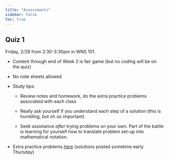 ```yaml
---
title: "Assessments"
sidebar: false
toc: true
---
```


## **Quiz 1**

Friday, 2/28 from 2:30-3:30pm in WNS 101.

-   Content through end of Week 2 is fair game (but no coding will be on the quiz)

-   No note sheets allowed

-   Study tips:

    -   Review notes and homework, do the extra practice problems associated with each class

    -   Really ask yourself if you understand each step of a solution (this is humbling, but oh so important)

    -   Seek assistance *after* trying problems on your own. Part of the battle is learning for yourself how to translate problem set-up into mathematical notation.

-   Extra practice problems [here](quiz1_practice_probs.pdf) (solutions posted sometime early Thursday)

